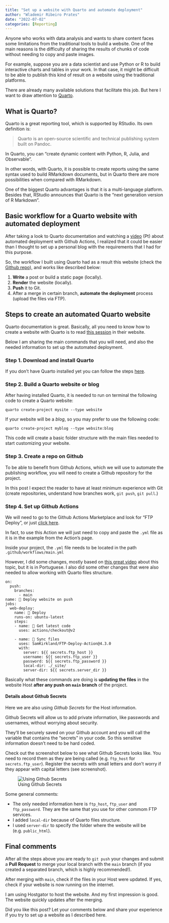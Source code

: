 ```yaml
---
title: "Set up a website with Quarto and automate deployment"
author: "Wlademir Ribeiro Prates"
date: "2022-07-02"
categories: [Reporting]
---
```


Anyone who works with data analysis and wants to share content faces some limitations from the traditional tools to build a website. One of the main reasons is the difficulty of sharing the results of chunks of code without needing to copy and paste images.

For example, suppose you are a data scientist and use Python or R to build interactive charts and tables in your work. In that case, it might be difficult to be able to publish this kind of result on a website using the traditional platforms.

There are already many available solutions that facilitate this job. But here I want to draw attention to [Quarto](https://quarto.org/).

## What is Quarto?

Quarto is a great reporting tool, which is supported by RStudio. Its own definition is:

> Quarto is an open-source scientific and technical publishing system built on Pandoc.

In Quarto, you can "create dynamic content with Python, R, Julia, and Observable".

In other words, with Quarto, it is possible to create reports using the same syntax used to build RMarkdown documents, but in Quarto there are more possibilities when compared with RMarkdown.

One of the biggest Quarto advantages is that it is a multi-language platform. Besides that, RStudio announces that Quarto is the "next generation version of R Markdown".

## Basic workflow for a Quarto website with automated deployment

After taking a look to Quarto documentation and watching a [video](https://www.youtube.com/watch?v=3cLbh-k2qKk) (Pt) about automated deployment with Github Actions, I realized that it could be easier than I thought to set up a personal blog with the requirements that I had for this purpose.

So, the workflow I built using Quarto had as a result this website (check the [Github repo](https://github.com/wrprates/wrprates.com)), and works like described below:

1. **Write** a post or build a static page (locally).
2. **Render** the website (locally).
3. **Push** it to Git.
4. After a merge in certain branch, **automate the deployment** process (upload the files via FTP).

## Steps to create an automated Quarto website

Quarto documentation is great. Basically, all you need to know how to create a website with Quarto is to read [this session](https://quarto.org/docs/websites/) in their website.

Below I am sharing the main commands that you will need, and also the needed information to set up the automated deployment.

### Step 1. Download and install Quarto

If you don't have Quarto installed yet you can follow the steps [here](https://quarto.org/docs/get-started/).

### Step 2. Build a Quarto website or blog

After having installed Quarto, it is needed to run on terminal the following code to create a Quarto website:

```
quarto create-project mysite --type website
```

If your website will be a *blog*, so you may prefer to use the following code:

```
quarto create-project myblog --type website:blog
```

This code will create a basic folder structure with the main files needed to start customizing your website.

### Step 3. Create a repo on Github

To be able to benefit from Github Actions, which we will use to automate the publishing workflow, you will need
to create a Github repository for the project.

In this post I expect the reader to have at least minimum experience with Git (create repositories, understand how branches work, `git push`, `git pull`.)

### Step 4. Set up Github Actions

We will need to go to the Github Actions Marketplace and look for "FTP Deploy", or just [click here](https://github.com/marketplace/actions/ftp-deploy).

In fact, to use this Action we will just need to copy and paste the `.yml` file as it is in the example from the Action's page.

Inside your project, the `.yml` file needs to be located in the path `.github/workflows/main.yml`

However, I did some changes, mostly based on [this great video](https://github.com/marketplace/actions/ftp-deploy) about this topic, but it is in Portuguese. I also did some other changes that were also needed to allow working with Quarto files structure.

```
on:
  push:
    branches:
      - main
name: 🚀 Deploy website on push
jobs:
  web-deploy:
    name: 🎉 Deploy
    runs-on: ubuntu-latest
    steps:
    - name: 🚚 Get latest code
      uses: actions/checkout@v2
    
    - name: 📂 Sync files
      uses: SamKirkland/FTP-Deploy-Action@4.3.0
      with:
        server: ${{ secrets.ftp_host }}
        username: ${{ secrets.ftp_user }}
        password: ${{ secrets.ftp_password }}
        local-dir: ./_site/
        server-dir: ${{ secrets.server_dir }}
```

Basically what these commands are doing is **updating the files** in the website Host **after any push on `main` branch** of the project.

#### Details about Github Secrets

Here we are also using *Github Secrets* for the Host information.

Github Secrets will allow us to add private information, like passwords and usernames, without worrying about security.

They'll be securely saved on your Github account and you will call the variable that contains the "secrets" in your code. So this sensitive information doesn't need to be hard coded.

Check out the screenshot below to see what Github Secrets looks like. You need to record them as they are being called (e.g. `ftp_host` for `secrets.ftp_user`). Register the secrets with small letters and don't worry if they appear with capital letters (see screenshot).

![Using Github Secrets](github_secrets.png)

Some general comments:

- The only needed information here is `ftp_host`, `ftp_user` and `ftp_password`. They are the same that you use for other commom FTP services.
- I added `local-dir` because of Quarto files structure.
- I used `server-dir` to specify the folder where the website will be (e.g. `public_html`).

## Final comments

After all the steps above you are ready to `git push` your changes and submit a **Pull Request** to merge your local branch with the `main` branch (if you created a separated branch, which is highly recommended!).

After merging with `main`, check if the files in your Host were updated. If yes, check if your website is now running on the internet. 

I am using Hostgator to host the website. And my first impression is good. The website quickly updates after the merging.

Did you like this post? Let your comments below and share your experience if you try to set up a website as I described here.
